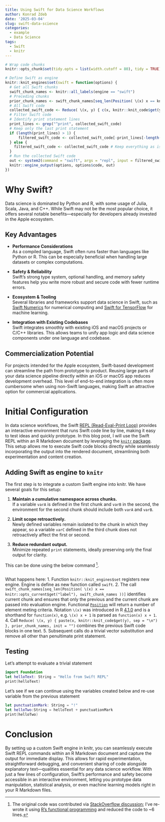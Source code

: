```yaml
---
title: Using Swift for Data Science Workflows
author: Konrad Zdeb
date: '2025-03-04'
slug: swift-data-science
categories:
  - example
  - Data Science
tags:
  - Swift
  - knitr
---
```


```r
# Wrap code chunks
knitr::opts_chunk$set(tidy.opts = list(width.cutoff = 80), tidy = TRUE)

# Define Swift as engine
knitr::knit_engines$set(swift = function(options) {
  # Get all Swift chunks
  swift_chunk_names <- knitr::all_labels(engine == "swift")
  # Preceding chunks
  prior_chunk_names <- swift_chunk_names[seq_len(Position( \(x) x == knitr::opts_current$get("label"), swift_chunk_names ))]
  # All Swift code
  collected_swift_code <- Reduce( \(x, y) { c(x, knitr::knit_code$get(y)) }, prior_chunk_names, init = "")
  # Filter Swift code
  # Identify print statement lines
  print_lines <- grep("^print", collected_swift_code)
  # Keep only the last print statement
  if (length(print_lines) > 1) {
      filtered_swift_code <- collected_swift_code[-print_lines[-length(print_lines)]] # Remove all but the last print
  } else {
    filtered_swift_code <- collected_swift_code # Keep everything as is
  }
  # Run the collected Swift code
  out <- system2(command = "swift", args = "repl", input = filtered_swift_code, stdout = TRUE, stderr = TRUE)
  knitr::engine_output(options, options$code, out)
})
```


# Why Swift?

Data science is dominated by Python and R, with some usage of Julia, Scala, Java, and C++. While Swift may not be the most popular choice, it offers several notable benefits—especially for developers already invested in the Apple ecosystem.

## Key Advantages

- **Performance Considerations**  
  As a compiled language, Swift often runs faster than languages like Python or R. This can be especially beneficial when handling large datasets or complex computations.

- **Safety & Reliability**  
  Swift’s strong type system, optional handling, and memory safety features help you write more robust and secure code with fewer runtime errors.

- **Ecosystem & Tooling**  
  Several libraries and frameworks support data science in Swift, such as [Swift Numerics](https://github.com/apple/swift-numerics) for numerical computing and [Swift for TensorFlow](https://github.com/tensorflow/swift) for machine learning.

- **Integration with Existing Codebases**  
  Swift integrates smoothly with existing iOS and macOS projects or C/C++ libraries. This allows teams to unify app logic and data science components under one language and codebase.

## Commercialization Potential

For projects intended for the Apple ecosystem, Swift-based development can streamline the path from prototype to product. Reusing large parts of your data science pipeline directly within an iOS or macOS app reduces development overhead. This level of end-to-end integration is often more cumbersome when using non-Swift languages, making Swift an attractive option for commercial applications.

# Initial Configuration

In data science workflows, the Swift [REPL (Read-Eval-Print Loop)](https://swift.org/documentation/) provides an interactive environment that runs Swift code line by line, making it easy to test ideas and quickly prototype. In this blog post, I will use the Swift REPL within an R Markdown document by leveraging the [`knitr` package](https://cran.r-project.org/web/packages/knitr/index.html). This setup allows me to execute Swift code blocks directly while seamlessly incorporating the output into the rendered document, streamlining both experimentation and content creation.

## Adding Swift as engine to `knitr`

The first step is to integrate a custom Swift engine into knitr. We have several goals for this setup:

1. **Maintain a cumulative namespace across chunks.**  
   If a variable `varA` is defined in the first chunk and `varB` in the second, the environment for the second chunk should include both `varA` and `varB`.

2. **Limit scope retroactively.**  
   Newly defined variables remain isolated to the chunk in which they appear, so a variable `varC` defined in the third chunk does not retroactively affect the first or second.

3. **Reduce redundant output.**  
   Minimize repeated `print` statements, ideally preserving only the final output for clarity.

This can be done using the below command [^1]. 

```r
```

What happens here:
1. Function `knitr::knit_engines$set` registers new engine. Engine is define as new function called `swift`.
2. The call `swift_chunk_names[seq_len(Position( \(x) x == knitr::opts_current$get("label"), swift_chunk_names ))]` identifies current chunk and ensures that only the previous and the current chunk are passed into evaluation engine. Functional [`Position`](http://adv-r.had.co.nz/Functionals.html) will return a number of element meting criteria. Notation `\(x)` was introduced in R [4.1.0](https://cran.r-project.org/doc/manuals/r-release/NEWS.html) and is a shorthand for `function(x)`, e.g. `\(x) x + 1` is parsed as `function(x) x + 1`.
4. Call `Reduce( \(x, y) { paste(x, knitr::knit_code$get(y), sep = "\n") }, prior_chunk_names, init = "")` combines the previous Swift code blocks in one text.
5. Subsequent calls do a trivial vector substitution and remove all other than penultimate print statement.


## Testing

Let's attempt to evaluate a trivial statement

```swift
import Foundation
let helloText: String = "Hello from Swift REPL"
print(helloText)
```

Let's see if we can continue using the variables created below and re-use variable from the previous statement

```swift
let punctuationMark: String = "!"
let helloTwo:String = helloText + punctuationMark
print(helloTwo)
```

# Conclusion

By setting up a custom Swift engine in knitr, you can seamlessly execute Swift REPL commands within an R Markdown document and capture the output for immediate display. This allows for rapid experimentation, straightforward debugging, and convenient sharing of code alongside explanatory text—qualities essential for any data science workflow. With just a few lines of configuration, Swift’s performance and safety become accessible in an interactive environment, letting you prototype data manipulation, statistical analysis, or even machine learning models right in your R Markdown files.

[^1]: The original code was contributed via [StackOverflow discussion](https://stackoverflow.com/a/79484446/1655567); I've re-wrote it using [R's functional programming](http://adv-r.had.co.nz/Functionals.html#functionals-fp) and reduced the code to ~6 lines.
